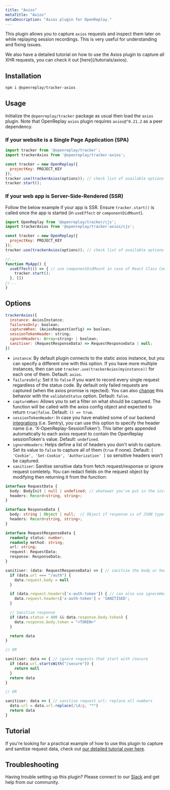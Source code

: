 ```yaml
---
title: "Axios"
metaTitle: "Axios"
metaDescription: "Axios plugin for OpenReplay."
---
```



This plugin allows you to capture `axios` requests and inspect them later on while replaying session recordings. This is very useful for understanding and fixing issues.

<Aside type="tip">
  We also have a detailed tutorial on how to use the Axios plugin to capture all XHR requests, you can check it out [here](/tutorials/axios).
</Aside>



## Installation

```bash
npm i @openreplay/tracker-axios
```

## Usage

Initialize the `@openreplay/tracker` package as usual then load the `axios` plugin. Note that OpenReplay `axios` plugin requires `axios@^0.21.2` as a peer dependency.

### If your website is a Single Page Application (SPA)

```js
import tracker from '@openreplay/tracker';
import trackerAxios from '@openreplay/tracker-axios';

const tracker = new OpenReplay({
  projectKey: PROJECT_KEY
});
tracker.use(trackerAxios(options)); // check list of available options below
tracker.start();
```

### If your web app is Server-Side-Rendered (SSR)

Follow the below example if your app is SSR. Ensure `tracker.start()` is called once the app is started (in `useEffect` or `componentDidMount`).

```js
import OpenReplay from '@openreplay/tracker/cjs';
import trackerAxios from '@openreplay/tracker-axios/cjs';

const tracker = new OpenReplay({
  projectKey: PROJECT_KEY
});
tracker.use(trackerAxios(options)); // check list of available options below

//...
function MyApp() {
  useEffect(() => { // use componentDidMount in case of React Class Component
    tracker.start();
  }, [])
//...
}
```

## Options

```js
trackerAxios({
  instance: AxiosInstance;
  failuresOnly: boolean;
  captureWhen: (AxiosRequestConfig) => boolean;
  sessionTokenHeader: string;
  ignoreHeaders: Array<string> | boolean;
  sanitiser: (RequestResponseData) => RequestResponseData | null;
})
```

- `instance`: By default plugin connects to the static axios instance, but you can specify a different one with this option. If you have more multiple instances, then can use `tracker.use(trackerAxios(myinstance))` for each one of them. Default: `axios`.
- `failuresOnly`: Set it to `false` if you want to record every single request regardless of the status code. By default only failed requests are captured (when the axios promise is rejected). You can also [change](https://github.com/axios/axios#request-config) this behavior with the `validateStatus` option. Default: `false`.
- `captureWhen`: Allows you to set a filter on what should be captured. The function will be called with the axios config object and expected to return `true|false`. Default: `() => true`.
- `sessionTokenHeader`: In case you have enabled some of our backend [integrations](/integrations) (i.e. Sentry), you can use this option to specify the header name (i.e. 'X-OpenReplay-SessionToken'). This latter gets appended automatically to each axios request to contain the OpenReplay sessionToken's value. Default: `undefined`.
- `ignoreHeaders`: Helps define a list of headers you don't wish to capture. Set its value to `false` to capture all of them (`true` if none). Default: `[ 'Cookie', 'Set-Cookie', 'Authorization' ]` so sensitive headers won't be captured.
- `sanitiser`: Sanitise sensitive data from fetch request/response or ignore request comletely. You can redact fields on the request object by modifying then returning it from the function:

```typescript
interface RequestData {
  body: BodyInit | null | undefined; // whatewer you've put in the init.body in fetch(url, init)
  headers: Record<string, string>;
}

interface ResponseData {
  body: string | Object | null;  // Object if response is of JSON type
  headers: Record<string, string>;
}

interface RequestResponseData {
  readonly status: number;
  readonly method: string;
  url: string;
  request: RequestData;
  response: ResponseData;
}

sanitiser: (data: RequestResponseData) => { // sanitise the body or headers
  if (data.url === "/auth") {
    data.request.body = null
  }

  if (data.request.headers['x-auth-token']) { // can also use ignoreHeaders option instead
    data.request.headers['x-auth-token'] = 'SANITISED';
  }

  // Sanitise response
  if (data.status < 400 && data.response.body.token) {
    data.response.body.token = "<TOKEN>"  
  }

  return data
}

// OR

sanitiser: data => { // ignore requests that start with /secure
  if (data.url.startsWith("/secure")) {
    return null
  }
  return data
}

// OR

sanitiser: data => { // sanitise request url: replace all numbers
  data.url = data.url.replace(/\d/g, "*")
  return data
}
```

## Tutorial
If you're looking for a practical example of how to use this plugin to capture and sanitize request data, check out [our detailed tutorial over here](/tutorials/axios).


## Troubleshooting

Having trouble setting up this plugin? Please connect to our [Slack](https://slack.openreplay.com) and get help from our community.